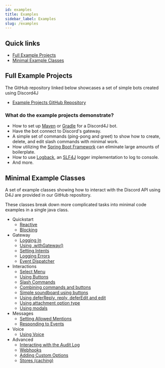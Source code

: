 ```yaml
---
id: examples
title: Examples
sidebar_label: Examples
slug: /examples
---
```


## Quick links

* [Full Example Projects](https://www.github.com/Discord4J/example-projects)
* [Minimal Example Classes](https://github.com/Discord4J/Discord4J/tree/master/core/src/test/java/discord4j/core)


## Full Example Projects

The GitHub repository linked below showcases a set of simple bots created using Discord4J

* [Example Projects GitHub Repository](https://www.github.com/Discord4J/example-projects)

### What do the example projects demonstrate?
* How to set up [Maven](https://maven.apache.org/) or [Gradle](https://gradle.org/) for a Discord4J bot.
* Have the bot connect to Discord's gateway.
* A simple set of commands (ping-pong and greet) to show how to create, delete, and edit slash commands with minimal work.
* How utilizing the [Spring Boot Framework](https://spring.io/) can eliminate large amounts of boilerplate.
* How to use [Logback](http://logback.qos.ch/), an [SLF4J](http://www.slf4j.org/) logger implementation to log to console.
* And more.

## Minimal Example Classes

A set of example classes showing how to interact with the Discord API using D4J are provided in our GitHub repository.

These classes break down more complicated tasks into minimal code examples in a single java class.

* Quickstart
  * [Reactive](https://github.com/Discord4J/Discord4J/blob/master/core/src/test/java/discord4j/core/ExampleQuickstart.java)
  * [Blocking](https://github.com/Discord4J/Discord4J/blob/master/core/src/test/java/discord4j/core/ExampleQuickstartBlocking.java)
* Gateway
  * [Logging In](https://github.com/Discord4J/Discord4J/blob/master/core/src/test/java/discord4j/core/ExampleLogin.java)
  * [Using .withGateway()](https://github.com/Discord4J/Discord4J/blob/master/core/src/test/java/discord4j/core/ExampleWithGateway.java)
  * [Setting Intents](https://github.com/Discord4J/Discord4J/blob/master/core/src/test/java/discord4j/core/ExampleIntents.java)
  * [Logging Errors](https://github.com/Discord4J/Discord4J/blob/master/core/src/test/java/discord4j/core/ExampleGatewayErrors.java)
  * [Event Dispatcher](https://github.com/Discord4J/Discord4J/blob/master/core/src/test/java/discord4j/core/ExampleWithEventDispatcher.java)
* Interactions
  * [Select Menu](https://github.com/Discord4J/Discord4J/blob/master/core/src/test/java/discord4j/core/ExampleSelectMenu.java)
  * [Using Buttons](https://github.com/Discord4J/Discord4J/blob/master/core/src/test/java/discord4j/core/ExampleButtons.java)
  * [Slash Commands](https://github.com/Discord4J/Discord4J/blob/master/core/src/test/java/discord4j/core/ExampleChatInputInteractionEvent.java)
  * [Combining commands and buttons](https://github.com/Discord4J/Discord4J/blob/master/core/src/test/java/discord4j/core/ExampleButtonAttachment.java)
  * [Simple soundboard using buttons](https://github.com/Discord4J/Discord4J/blob/master/core/src/test/java/discord4j/core/ExampleSoundboard.java)
  * [Using deferReply, reply, deferEdit and edit](https://github.com/Discord4J/Discord4J/blob/master/core/src/test/java/discord4j/core/ExampleInteractions.java)
  * [Using attachment option type](https://github.com/Discord4J/Discord4J/blob/master/core/src/test/java/discord4j/core/ExampleInteractionsAttachment.java)
  * [Using modals](https://github.com/Discord4J/Discord4J/blob/master/core/src/test/java/discord4j/core/ExampleModal.java)
* Messages
  * [Setting Allowed Mentions](https://github.com/Discord4J/Discord4J/blob/master/core/src/test/java/discord4j/core/ExampleAllowedMentions.java)
  * [Responding to Events](https://github.com/Discord4J/Discord4J/blob/master/core/src/test/java/discord4j/core/ExampleClientResponse.java)
* Voice
  * [Using Voice](https://github.com/Discord4J/Discord4J/blob/master/core/src/test/java/discord4j/core/ExampleVoice.java)
* Advanced
  * [Interacting with the Audit Log](https://github.com/Discord4J/Discord4J/blob/master/core/src/test/java/discord4j/core/ExampleAuditLog.java)
  * [Webhooks](https://github.com/Discord4J/Discord4J/blob/master/core/src/test/java/discord4j/core/ExampleWebhook.java)
  * [Adding Custom Options](https://github.com/Discord4J/Discord4J/blob/master/core/src/test/java/discord4j/core/ExampleCustomOptionsBot.java)
  * [Stores (caching)](https://github.com/Discord4J/Discord4J/blob/master/core/src/test/java/discord4j/core/ExampleStore.java)


